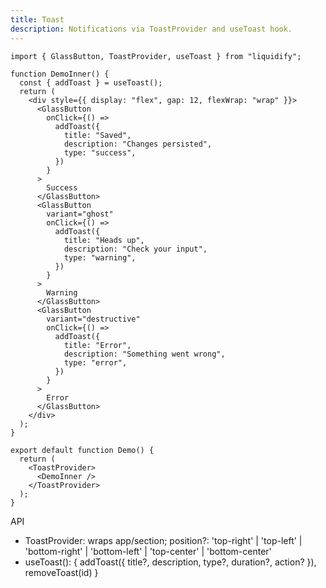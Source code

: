 ```yaml
---
title: Toast
description: Notifications via ToastProvider and useToast hook.
---
```


```tsx live
import { GlassButton, ToastProvider, useToast } from "liquidify";

function DemoInner() {
  const { addToast } = useToast();
  return (
    <div style={{ display: "flex", gap: 12, flexWrap: "wrap" }}>
      <GlassButton
        onClick={() =>
          addToast({
            title: "Saved",
            description: "Changes persisted",
            type: "success",
          })
        }
      >
        Success
      </GlassButton>
      <GlassButton
        variant="ghost"
        onClick={() =>
          addToast({
            title: "Heads up",
            description: "Check your input",
            type: "warning",
          })
        }
      >
        Warning
      </GlassButton>
      <GlassButton
        variant="destructive"
        onClick={() =>
          addToast({
            title: "Error",
            description: "Something went wrong",
            type: "error",
          })
        }
      >
        Error
      </GlassButton>
    </div>
  );
}

export default function Demo() {
  return (
    <ToastProvider>
      <DemoInner />
    </ToastProvider>
  );
}
```

API

- ToastProvider: wraps app/section; position?: 'top-right' | 'top-left' | 'bottom-right' | 'bottom-left' | 'top-center' | 'bottom-center'
- useToast(): { addToast({ title?, description, type?, duration?, action? }), removeToast(id) }
